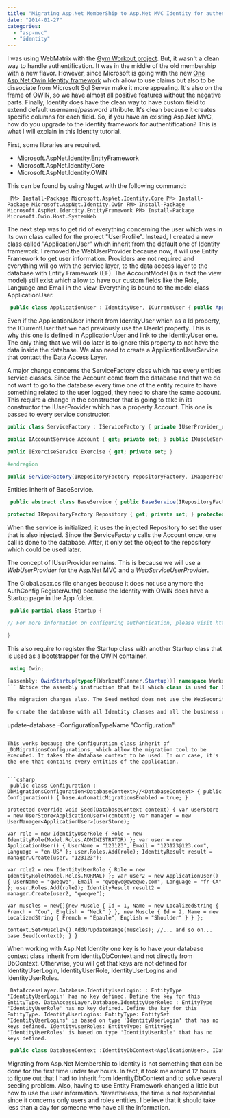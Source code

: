 ```yaml
---
title: "Migrating Asp.Net MemberShip to Asp.Net MVC Identity for authentification"
date: "2014-01-27"
categories: 
  - "asp-mvc"
  - "identity"
---
```


I was using WebMatrix with the [Gym Workout project](https://github.com/MrDesjardins/GymWorkout). But, it wasn't a clean way to handle authentification. It was in the middle of the old membership with a new flavor. However, since Microsoft is going with the new [One Asp.Net Owin Identity framework](http://www.asp.net/identity/overview/getting-started/introduction-to-aspnet-identity) which allow to use claims but also to be dissociate from Microsoft Sql Server make it more appealing. It's also on the frame of OWIN, so we have almost all positive features without the negative parts. Finally, Identity does have the clean way to have custom field to extend default username/password attribute. It's clean because it creates specific columns for each field. So, if you have an existing Asp.Net MVC, how do you upgrade to the Identity framework for authentification? This is what I will explain in this Identity tutorial.

First, some libraries are required.

- Microsoft.AspNet.Identity.EntityFramework
- Microsoft.AspNet.Identity.Core
- Microsoft.AspNet.Identity.OWIN

This can be found by using Nuget with the following command:

``` 
 PM> Install-Package Microsoft.AspNet.Identity.Core PM> Install-Package Microsoft.AspNet.Identity.Owin PM> Install-Package Microsoft.AspNet.Identity.EntityFramework PM> Install-Package Microsoft.Owin.Host.SystemWeb 
``` 

The next step was to get rid of everything concerning the user which was in its own class called for the project "UserProfile". Instead, I created a new class called "ApplicationUser" which inherit from the default one of Identity framework. I removed the WebUserProvider because now, it will use Entity Framework to get user information. Providers are not required and everything will go with the service layer, to the data access layer to the database with Entity Framework (EF). The AccountModel (is in fact the view model) still exist which allow to have our custom fields like the Role, Language and Email in the view. Everything is bound to the model class ApplicationUser.


```csharp
 public class ApplicationUser : IdentityUser, ICurrentUser { public ApplicationUser() { Email = ""; Language = ""; } public string UserId { get { return base.Id; } set{} } public string Email { get; set; } public string Language { get; set; } } 
```

Even if the ApplicationUser inherit from IdentityUser which as a Id property, the ICurrentUser that we had previously use the UserId property. This is why this one is defined in ApplicationUser and link to the IdentityUser one. The only thing that we will do later is to ignore this property to not have the data inside the database. We also need to create a ApplicationUserService that contact the Data Access Layer.

A major change concerns the ServiceFactory class which has every entities service classes. Since the Account come from the database and that we do not want to go to the database every time one of the entity require to have something related to the user logged, they need to share the same account. This require a change in the constructor that is going to take in its constructor the IUserProvider which has a property Account. This one is passed to every service constructor.

```csharp
public class ServiceFactory : IServiceFactory { private IUserProvider_userProvider; #region Implementation of IServiceFactory

public IAccountService Account { get; private set; } public IMuscleService Muscle { get; private set; } public IWorkoutService Workout { get; private set; } public IWorkoutSessionService WorkoutSession { get; private set; } public IWorkoutSessionExerciseService WorkoutSessionExercise { get; private set; }

public IExerciseService Exercise { get; private set; }

#endregion

public ServiceFactory(IRepositoryFactory repositoryFactory, IMapperFactory mapperFactory, IUserProvider userProvider) {_userProvider = userProvider; var account =_userProvider.Account; Account = new ApplicationUserService(repositoryFactory, mapperFactory); Muscle = new MuscleService(repositoryFactory, mapperFactory, account); Workout = new WorkoutService(repositoryFactory, mapperFactory, account); WorkoutSession = new WorkoutSessionService(repositoryFactory, mapperFactory, account); WorkoutSessionExercise = new WorkoutSessionExerciseService(repositoryFactory, mapperFactory, account); Exercise = new ExerciseService(repositoryFactory, mapperFactory, Muscle, account); } } 
```

Entities inherit of BaseService.


```csharp
 public abstract class BaseService { public BaseService(IRepositoryFactory repositoryFactory, IMapperFactory mapperFactory, ICurrentUser user) { Repository = repositoryFactory; Mapper = mapperFactory; Repository.SetUser(user); }

protected IRepositoryFactory Repository { get; private set; } protected IMapperFactory Mapper { get; private set; } } 
```

When the service is initialized, it uses the injected Repository to set the user that is also injected. Since the ServiceFactory calls the Account once, one call is done to the database. After, it only set the object to the repository which could be used later.

The concept of IUserProvider remains. This is because we will use a _WebUserProvider_ for the Asp.Net MVC and a _WebServiceUserProvider_.

The Global.asax.cs file changes because it does not use anymore the AuthConfig.RegisterAuth() because the Identity with OWIN does have a Startup page in the App folder.


```csharp
 public partial class Startup {

// For more information on configuring authentication, please visit http://go.microsoft.com/fwlink/?LinkId=301864 public void ConfigureAuth(IAppBuilder app) { // Enable the application to use a cookie to store information for the signed in user app.UseCookieAuthentication(new CookieAuthenticationOptions { AuthenticationType = DefaultAuthenticationTypes.ApplicationCookie, LoginPath = new PathString("/Account/Login") }); // Use a cookie to temporarily store information about a user logging in with a third party login provider app.UseExternalSignInCookie(DefaultAuthenticationTypes.ExternalCookie); }

} 
```

This also require to register the Startup class with another Startup class that is used as a bootstrapper for the OWIN container.


```csharp
 using Owin;

[assembly: OwinStartup(typeof(WorkoutPlanner.Startup))] namespace WorkoutPlanner { public partial class Startup { public void Configuration(IAppBuilder app) { ConfigureAuth(app); } } } 
``` Notice the assembly instruction that tell which class is used for OwinStartup. It uses two classes but could use one. the only benefit of splitting the class in two is to have one statup entry and the code to configure somewhere else. This could later uncluttered the booting class.

The migration changes also. The Seed method does not use the WebSecurity to initialize default user. It uses the ApplicationUser class with the UserStore and UserManager class that use Entity Framework to work with the database.

To create the database with all Identity classes and all the business classes, the migration command in the package console is required. The

``` 
 update-database -ConfigurationTypeName "Configuration" 
``` 

This works because the Configuration class inherit of _DbMigrationsConfigurations_ which allow the migration tool to be executed. It takes the database context to be used. In our case, it's the one that contains every entities of the application.


```csharp
 public class Configuration : DbMigrationsConfiguration<DatabaseContext>//<DatabaseContext> { public Configuration() { base.AutomaticMigrationsEnabled = true; }

protected override void Seed(DatabaseContext context) { var userStore = new UserStore<ApplicationUser>(context); var manager = new UserManager<ApplicationUser>(userStore);

var role = new IdentityUserRole { Role = new IdentityRole(Model.Roles.ADMINISTRATOR) }; var user = new ApplicationUser() { UserName = "123123", Email = "123123@123.com", Language = "en-US" }; user.Roles.Add(role); IdentityResult result = manager.Create(user, "123123");

var role2 = new IdentityUserRole { Role = new IdentityRole(Model.Roles.NORMAL) }; var user2 = new ApplicationUser() { UserName = "qweqwe", Email = "qweqwe@qweqwe.com", Language = "fr-CA" }; user.Roles.Add(role2); IdentityResult result2 = manager.Create(user2, "qweqwe");

var muscles = new[]{new Muscle { Id = 1, Name = new LocalizedString { French = "Cou", English = "Neck" } }, new Muscle { Id = 2, Name = new LocalizedString { French = "Épaule", English = "Shoulder" } } };

context.Set<Muscle>().AddOrUpdateRange(muscles); //... and so on... base.Seed(context); } } 
```

When working with Asp.Net Identity one key is to have your database context class inherit from IdentityDbContext and not directly from DbContext. Otherwise, you will get that keys are not defined for IdentityUserLogin, IdentityUserRole, IdentityUserLogins and IdentityUserRoles.

``` 
 DataAccessLayer.Database.IdentityUserLogin: : EntityType 'IdentityUserLogin' has no key defined. Define the key for this EntityType. DataAccessLayer.Database.IdentityUserRole: : EntityType 'IdentityUserRole' has no key defined. Define the key for this EntityType. IdentityUserLogins: EntityType: EntitySet 'IdentityUserLogins' is based on type 'IdentityUserLogin' that has no keys defined. IdentityUserRoles: EntityType: EntitySet 'IdentityUserRoles' is based on type 'IdentityUserRole' that has no keys defined. 
```  
```csharp
 public class DatabaseContext :IdentityDbContext<ApplicationUser>, IDatabaseContext 
```

Migrating from Asp.Net Membership to Identity is not something that can be done for the first time under few hours. In fact, it took me around 12 hours to figure out that I had to inherit from IdentityDbContext and to solve several seeding problem. Also, having to use Entity Framework changed a little but how to use the user information. Nevertheless, the time is not exponential since it concerns only users and roles entities. I believe that it should take less than a day for someone who have all the information.
